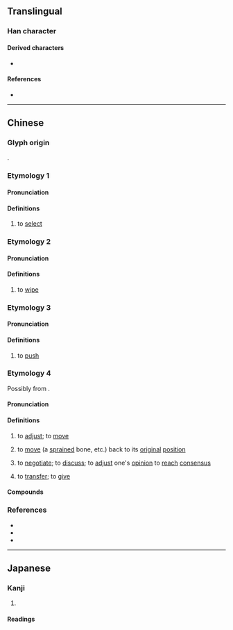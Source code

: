 {{character info}}
==Translingual==

===Han character===
{{Han char|rn=64|rad=手|as=12|sn=15|four=|canj=QOGF|ids=⿰扌焦}}

====Derived characters====
* {{l|mul|[[𮒝]]}}

====References====
* {{Han ref|kx=0456.020|dkj=12736|dj=0805.010|hdz=31960.060|uh=64A8|ud=25768}}

----

==Chinese==

===Glyph origin===
{{Han etym}}
{{Han compound|手|焦|ls=psc|c1=s|c2=p|t1=hand}}.

===Etymology 1===
{{zh-forms}}

====Pronunciation====
{{zh-pron
|m=xiāo
|c=siu1
|mc=y
|oc=2+1
|cat=v
}}

====Definitions====
{{zh-hanzi}}

# {{zh-hg}} to [[select]]

===Etymology 2===
{{zh-forms}}

====Pronunciation====
{{zh-pron
|m=xiāo,xiào
|cat=v
}}

====Definitions====
{{zh-hanzi}}

# {{zh-hg}} to [[wipe]]

===Etymology 3===
{{zh-forms}}

====Pronunciation====
{{zh-pron
|m=sōu
|cat=v
}}

====Definitions====
{{zh-hanzi}}

# {{zh-hg}} to [[push]]

===Etymology 4===
{{zh-forms|alt=喬,移}}
Possibly from {{och-l|調|id=1|harmonious; to adjust}}.

====Pronunciation====
{{zh-pron
|mn=xm,zz,tp,kh,tn,tc,yl,sg:chhiâu/qz,lk,sx,km,mg,hc,ph:chhâu
|cat=v
}}

====Definitions====
{{zh-hanzi}}

# {{lb|zh|Hokkien}} to [[adjust]]; to [[move]]
# {{lb|zh|Hokkien}} to [[move]] (a [[sprain]]ed bone, etc.) back to its [[original]] [[position]]
# {{lb|zh|Hokkien}} to [[negotiate]]; to [[discuss]]; to [[adjust]] one's [[opinion]] to [[reach]] [[consensus]]
# {{lb|zh|Xiamen|&|Zhangzhou|_|Hokkien}} to [[transfer]]; to [[give]]

====Compounds====
{{zh-der|撨時鐘|撨徙|撨摵|推撨|撨骨|撨價數|撨價錢|撨價|撨撥|撨交椅}}

===References===
* {{R:yue:Jyutping Database}}
* {{R:nan:thcwd|11132}}
* {{cite-web
|author=劉建仁
|authorlink=
|date=2011-01-15
|url=https://taiwanlanguage.wordpress.com/2011/01/15/喬（ts‘iauˊ）──協調/
|title=喬（ts‘iauˊ）──協調
|work=台灣話的語源與理據
|lang=zh
|accessdate=2020-05-12
}}

----

==Japanese==

===Kanji===
{{ja-kanji|grade=|rs=手12}}

# {{rfdef|ja|sort=手12}}

====Readings====
{{rfv-pron|ja}}
{{ja-readings
|goon=しょう<せう, じょう<ぜう
|kanon=しょう<せう<!--
|kun=えら-ぶ, と-る, ぬぐ-う<ぬぐ-ふ-->
}}<!--
{{ja-readings
|goon=す
|kanon=そう
|kun=お-す
}}-->